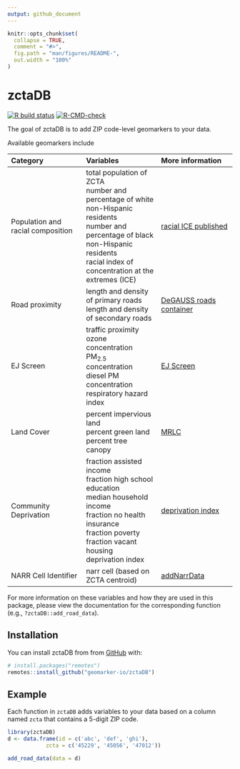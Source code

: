```yaml
---
output: github_document
---
```


<!-- README.md is generated from README.Rmd. Please edit that file -->

```r
knitr::opts_chunk$set(
  collapse = TRUE,
  comment = "#>",
  fig.path = "man/figures/README-",
  out.width = "100%"
)
```

# zctaDB

<!-- badges: start -->
[![R build status](https://github.com/geomarker-io/zctaDB/workflows/R-CMD-check/badge.svg)](https://github.com/geomarker-io/zctaDB/actions)
[![R-CMD-check](https://github.com/geomarker-io/zctaDB/workflows/R-CMD-check/badge.svg)](https://github.com/geomarker-io/zctaDB/actions)
<!-- badges: end -->

The goal of zctaDB is to add ZIP code-level geomarkers to your data.

Available geomarkers include

| Category    | Variables   |  More information   | 
| :---------- | :---------- | :---------- | 
| Population and racial composition |  total population of ZCTA <br /> number and percentage of white non-Hispanic residents <br /> number and percentage of black non-Hispanic residents <br /> racial index of concentration at the extremes (ICE) | [racial ICE published](https://doi.org/10.1111/ajt.16186)
| Road proximity   | length and density of primary roads <br /> length and density of secondary roads | [DeGAUSS roads container](https://degauss.org/roads/)
| EJ Screen   | traffic proximity <br /> ozone concentration <br /> PM$_{2.5}$ concentration <br /> diesel PM concentration <br />  respiratory hazard index | [EJ Screen](https://www.epa.gov/ejscreen/overview-environmental-indicators-ejscreen)
| Land Cover   | percent impervious land <br /> percent green land <br /> percent tree canopy <br />  | [MRLC](mrlc.gov)
| Community Deprivation   | fraction assisted income <br /> fraction high school education <br /> median household income <br /> fraction no health insurance <br /> fraction poverty <br /> fraction vacant housing <br /> deprivation index | [deprivation index](https://geomarker.io/dep_index/)
| NARR Cell Identifier  | narr cell (based on ZCTA centroid) | [addNarrData](https://geomarker.io/addNarrData/)

For more information on these variables and how they are used in this package, please view the documentation for the corresponding function (e.g., `?zctaDB::add_road_data`).


## Installation

You can install zctaDB from from [GitHub](https://github.com/) with:

``` r
# install.packages("remotes")
remotes::install_github("geomarker-io/zctaDB")
```

## Example

Each function in `zctaDB` adds variables to your data based on a column named `zcta` that contains a 5-digit ZIP code. 

```r
library(zctaDB)
d <- data.frame(id = c('abc', 'def', 'ghi'),
            zcta = c('45229', '45056', '47012'))

add_road_data(data = d)
```


